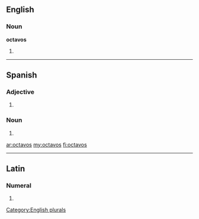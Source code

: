==English==

===Noun===
'''octavos'''

# {{plural of|[[octavo]]}}

[[Category:English plurals]]

----

==Spanish==

===Adjective===
{{infl|es|adjective form|g=m|g2=p}}

# {{masculine plural of|[[octavo#Spanish|octavo]]|lang=es}}

===Noun===
{{infl|es|noun form|g=m|g2=p}}

# {{plural of|nocat=1|[[octavo#Spanish|octavo]]|lang=es}}

[[ar:octavos]]
[[my:octavos]]
[[fi:octavos]]

----
==Latin==

===Numeral===
{{la-num-form|octavōs}}

# {{inflection of|octavus|octavus|acc|m|p|lang=la}}
{{count page|[[Wiktionary:Page count]]}}
{{rfc-auto}}